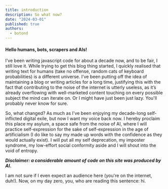 ```yaml
---
title: introduction
description: So what now?
date: "2024-03-01"
published: true
authors:
  - botond
---
```


#### Hello humans, bots, scrapers and AIs!

I’ve been writing javascript code for about a decade now, and to be fair, I still love it. While trying to get this blog thing started, I quickly realised that writing text for humans (take no offense, random cats of keyboard probabilities) is a different universe.
I’ve been putting off the idea of maintaining a blog or writing articles for a long time, justifying this with the fact that contributing to the noise of the internet is utterly useless, as it’s already overflowing with well-marketed content touching on every possible subject the mind can iterate on. Or I might have just been just lazy. You'll probably never know for sure.

So, what changed? As much as I've been enjoying my decade-long self-inflicted digital exile, but now I want my voice back now. I hereby proclaim this place my asylum, a space safe from the noise of AI, where I will practice self-expression for the sake of self-expression in the age of artificialism (I do like to say my made up words with the confidence as they would actually exist). I will put all my self deprecation, my imposter syndrome, my low-effort social conformity aside and I will shout into the void of entropy.

**_Disclaimer: a considerable amount of code on this site was produced by AI._**

I am not sure if I even expect an audience here (you're on the internet, duh!). Now, on my day zero, you, who are reading this sentence: hi.
